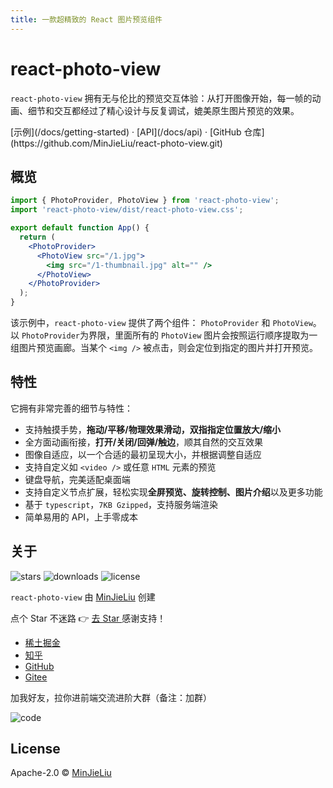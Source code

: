 ```yaml
---
title: 一款超精致的 React 图片预览组件
---
```




<h1 className="text-center font-bold md:text-5xl mt-8">react-photo-view</h1>

<Bleed>
  <Features />
</Bleed>

`react-photo-view` 拥有无与伦比的预览交互体验：从打开图像开始，每一帧的动画、细节和交互都经过了精心设计与反复调试，媲美原生图片预览的效果。

<div className="mt-16 mb-20 text-center">
  [示例](/docs/getting-started) · [API](/docs/api) · [GitHub 仓库](https://github.com/MinJieLiu/react-photo-view.git)
</div>

<Index />

## 概览

```jsx
import { PhotoProvider, PhotoView } from 'react-photo-view';
import 'react-photo-view/dist/react-photo-view.css';

export default function App() {
  return (
    <PhotoProvider>
      <PhotoView src="/1.jpg">
        <img src="/1-thumbnail.jpg" alt="" />
      </PhotoView>
    </PhotoProvider>
  );
}
```

该示例中，`react-photo-view` 提供了两个组件： `PhotoProvider` 和 `PhotoView`。以 `PhotoProvider`为界限，里面所有的 `PhotoView` 图片会按照运行顺序提取为一组图片预览画廊。当某个 `<img />` 被点击，则会定位到指定的图片并打开预览。

## 特性

它拥有非常完善的细节与特性：

- 支持触摸手势，**拖动/平移/物理效果滑动，双指指定位置放大/缩小**
- 全方面动画衔接，**打开/关闭/回弹/触边**，顺其自然的交互效果
- 图像自适应，以一个合适的最初呈现大小，并根据调整自适应
- 支持自定义如 `<video />` 或任意 `HTML` 元素的预览
- 键盘导航，完美适配桌面端
- 支持自定义节点扩展，轻松实现**全屏预览、旋转控制、图片介绍**以及更多功能
- 基于 `typescript`，`7KB Gzipped`，支持服务端渲染
- 简单易用的 API，上手零成本

## 关于

<p className="flex h-6">
  <img alt="stars" src="https://badgen.net/github/stars/MinJieLiu/react-photo-view" className="inline-block mr-2" />
  <img alt="downloads" src="https://badgen.net/npm/dt/react-photo-view" className="inline-block mr-2" />
  <img alt="license" src="https://badgen.net/npm/license/react-photo-view" className="inline-block mr-2" />
</p>

`react-photo-view` 由 [MinJieLiu](https://github.com/MinJieLiu) 创建

<Callout emoji="😄">
  <span>点个 Star 不迷路 👉 </span>
  <a className="inline-block" href="https://github.com/MinJieLiu/react-photo-view" target="_blank">
    去 Star
  </a>
  <span> 感谢支持！</span>
</Callout>

- [稀土掘金](https://juejin.cn/user/289926798650509)
- [知乎](https://www.zhihu.com/people/liumingyi)
- [GitHub](https://github.com/MinJieLiu)
- [Gitee](https://gitee.com/MinJieLiu)

加我好友，拉你进前端交流进阶大群（备注：加群）

<img alt="code" src={qrcode.src} className="block w-36" />

## License

Apache-2.0 © [MinJieLiu](https://github.com/MinJieLiu)
